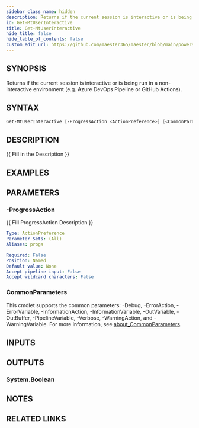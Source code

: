 ```yaml
---
sidebar_class_name: hidden
description: Returns if the current session is interactive or is being run in a non-interactive environment (e.g.
id: Get-MtUserInteractive
title: Get-MtUserInteractive
hide_title: false
hide_table_of_contents: false
custom_edit_url: https://github.com/maester365/maester/blob/main/powershell/public/Get-MtUserInteractive.ps1
---
```


## SYNOPSIS

Returns if the current session is interactive or is being run in a non-interactive environment (e.g.
Azure DevOps Pipeline or GitHub Actions).

## SYNTAX

```powershell
Get-MtUserInteractive [-ProgressAction <ActionPreference>] [<CommonParameters>]
```

## DESCRIPTION

\{\{ Fill in the Description \}\}

## EXAMPLES

## PARAMETERS

### -ProgressAction

\{\{ Fill ProgressAction Description \}\}

```yaml
Type: ActionPreference
Parameter Sets: (All)
Aliases: proga

Required: False
Position: Named
Default value: None
Accept pipeline input: False
Accept wildcard characters: False
```

### CommonParameters

This cmdlet supports the common parameters: -Debug, -ErrorAction, -ErrorVariable, -InformationAction, -InformationVariable, -OutVariable, -OutBuffer, -PipelineVariable, -Verbose, -WarningAction, and -WarningVariable. For more information, see [about_CommonParameters](http://go.microsoft.com/fwlink/?LinkID=113216).

## INPUTS

## OUTPUTS

### System.Boolean

## NOTES

## RELATED LINKS
